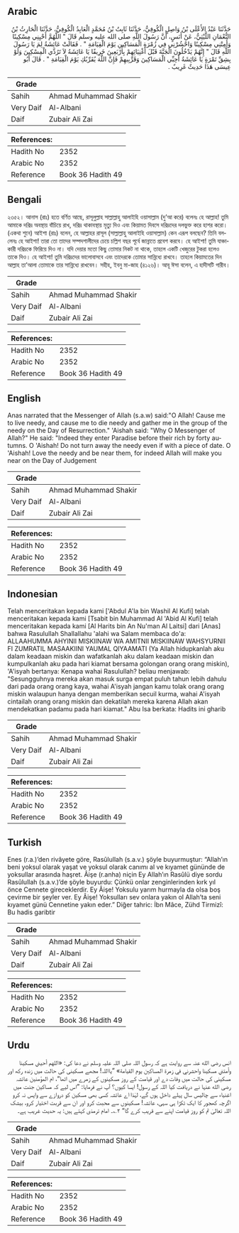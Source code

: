 ## Arabic


<div dir="rtl" lang="ar" style={{fontSize:'larger',backgroundColor:'#f8f9fa',padding:20}}>
حَدَّثَنَا عَبْدُ الأَعْلَى بْنُ وَاصِلٍ الْكُوفِيُّ، حَدَّثَنَا ثَابِتُ بْنُ مُحَمَّدٍ الْعَابِدُ الْكُوفِيُّ، حَدَّثَنَا الْحَارِثُ بْنُ النُّعْمَانِ اللَّيْثِيُّ، عَنْ أَنَسٍ، أَنَّ رَسُولَ اللَّهِ صلى الله عليه وسلم قَالَ ‏"‏ اللَّهُمَّ أَحْيِنِي مِسْكِينًا وَأَمِتْنِي مِسْكِينًا وَاحْشُرْنِي فِي زُمْرَةِ الْمَسَاكِينِ يَوْمَ الْقِيَامَةِ ‏"‏ ‏.‏ فَقَالَتْ عَائِشَةُ لِمَ يَا رَسُولَ اللَّهِ قَالَ ‏"‏ إِنَّهُمْ يَدْخُلُونَ الْجَنَّةَ قَبْلَ أَغْنِيَائِهِمْ بِأَرْبَعِينَ خَرِيفًا يَا عَائِشَةُ لاَ تَرُدِّي الْمِسْكِينَ وَلَوْ بِشِقِّ تَمْرَةٍ يَا عَائِشَةُ أَحِبِّي الْمَسَاكِينَ وَقَرِّبِيهِمْ فَإِنَّ اللَّهَ يُقَرِّبُكِ يَوْمَ الْقِيَامَةِ ‏"‏ ‏.‏ قَالَ أَبُو عِيسَى هَذَا حَدِيثٌ غَرِيبٌ ‏.‏
</div>
<div style={{backgroundColor:'#f8f9fa',padding:20, marginBottom: 10}}><table> <thead> <tr> <th>Grade</th> <th></th> </tr> </thead> <tbody> <tr><td>Sahih</td><td>Ahmad Muhammad Shakir</td></tr><tr><td>Very Daif</td><td>Al-Albani</td></tr><tr><td>Daif</td><td>Zubair Ali Zai</td></tr></tbody></table><table> <thead> <tr> <th>References:</th> <th></th> </tr> </thead> <tbody><tr><td>Hadith No</td><td>2352</td></tr><tr><td>Arabic No</td><td>2352</td></tr><tr><td>Reference</td><td>Book 36 Hadith 49</td></tr></tbody></table></div>

## Bengali


<div dir="ltr" lang="bn" style={{fontSize:'larger',backgroundColor:'#f8f9fa',padding:20}}>
২৩৫২। আনাস (রাঃ) হতে বর্ণিত আছে, রাসূলুল্লাহ সাল্লাল্লাহু আলাইহি ওয়াসাল্লাম (দু’আ করে) বলেনঃ হে আল্লাহ! তুমি আমাকে দরিদ্র অবস্থায় বাঁচিয়ে রাখ, দরিদ্র থাকাবস্থায় মৃত্যু দিও এবং কিয়ামত দিবসে দরিদ্রদের দলভুক্ত করে হাশর করো। (একথা শুনে) আইশা (রাঃ) বলেন, হে আল্লাহর রাসূল (সাল্লাল্লাহু আলাইহি ওয়াসাল্লাম) কেন এরূপ বলছেন? তিনি বললেনঃ হে আইশা! তারা তো তাদের সম্পদশালীদের চেয়ে চল্লিশ বছর পূর্বে জান্নাতে প্রবেশ করবে। হে আইশা! তুমি যাঞ্চাকারী দরিদ্রকে ফিরিয়ে দিও না। যদি দেয়ার মতো কিছু তোমার নিকট না থাকে, তাহলে একটি খেজুরের টুকরা হলেও তাকে দিও। হে আইশা! তুমি দরিদ্রদের ভালোবাসবে এবং তাদেরকে তোমার সান্নিধ্যে রাখবে। তাহলে কিয়ামতের দিন আল্লাহ তা’আলা তোমাকে তার সান্নিধ্যে রাখবেন। সহীহ, ইবনু মা-জাহ (৪১২৬)। আবূ ঈসা বলেন, এ হাদীসটি গারীব।
</div>
<div style={{backgroundColor:'#f8f9fa',padding:20, marginBottom: 10}}><table> <thead> <tr> <th>Grade</th> <th></th> </tr> </thead> <tbody> <tr><td>Sahih</td><td>Ahmad Muhammad Shakir</td></tr><tr><td>Very Daif</td><td>Al-Albani</td></tr><tr><td>Daif</td><td>Zubair Ali Zai</td></tr></tbody></table><table> <thead> <tr> <th>References:</th> <th></th> </tr> </thead> <tbody><tr><td>Hadith No</td><td>2352</td></tr><tr><td>Arabic No</td><td>2352</td></tr><tr><td>Reference</td><td>Book 36 Hadith 49</td></tr></tbody></table></div>

## English


<div dir="ltr" lang="en" style={{fontSize:'larger',backgroundColor:'#f8f9fa',padding:20}}>
Anas narrated that the Messenger of Allah (s.a.w) said:"O Allah! Cause me to live needy, and cause me to die needy and gather me in the group of the needy on the Day of Resurrection." 'Aishah said: "Why O Messenger of Allah?" He said: "Indeed they enter Paradise before their rich by forty autumns. O 'Aishah! Do not turn away the needy even if with a piece of date. O 'Aishah! Love the needy and be near them, for indeed Allah will make you near on the Day of Judgement
</div>
<div style={{backgroundColor:'#f8f9fa',padding:20, marginBottom: 10}}><table> <thead> <tr> <th>Grade</th> <th></th> </tr> </thead> <tbody> <tr><td>Sahih</td><td>Ahmad Muhammad Shakir</td></tr><tr><td>Very Daif</td><td>Al-Albani</td></tr><tr><td>Daif</td><td>Zubair Ali Zai</td></tr></tbody></table><table> <thead> <tr> <th>References:</th> <th></th> </tr> </thead> <tbody><tr><td>Hadith No</td><td>2352</td></tr><tr><td>Arabic No</td><td>2352</td></tr><tr><td>Reference</td><td>Book 36 Hadith 49</td></tr></tbody></table></div>

## Indonesian


<div dir="ltr" lang="id" style={{fontSize:'larger',backgroundColor:'#f8f9fa',padding:20}}>
Telah menceritakan kepada kami ['Abdul A'la bin Washil Al Kufi] telah menceritakan kepada kami [Tsabit bin Muhammad Al 'Abid Al Kufi] telah menceritakan kepada kami [Al Harits bin An Nu'man Al Laitsi] dari [Anas] bahwa Rasulullah Shallallahu 'alahi wa Salam membaca do'a: ALLAAHUMMA AHYINII MISKIINAW WA AMITNII MISKIINAW WAHSYURNII FI ZUMRATIL MASAAKIINI YAUMAL QIYAAMATI (Ya Allah hidupkanlah aku dalam keadaan miskin dan wafatkanlah aku dalam keadaan miskin dan kumpulkanlah aku pada hari kiamat bersama golongan orang orang miskin), 'A'isyah bertanya: Kenapa wahai Rasulullah? beliau menjawab: "Sesungguhnya mereka akan masuk surga empat puluh tahun lebih dahulu dari pada orang orang kaya, wahai A'isyah jangan kamu tolak orang orang miskin walaupun hanya dengan memberikan secuil kurma, wahai A'isyah cintailah orang orang miskin dan dekatilah mereka karena Allah akan mendekatkan padamu pada hari kiamat." Abu Isa berkata: Hadits ini gharib
</div>
<div style={{backgroundColor:'#f8f9fa',padding:20, marginBottom: 10}}><table> <thead> <tr> <th>Grade</th> <th></th> </tr> </thead> <tbody> <tr><td>Sahih</td><td>Ahmad Muhammad Shakir</td></tr><tr><td>Very Daif</td><td>Al-Albani</td></tr><tr><td>Daif</td><td>Zubair Ali Zai</td></tr></tbody></table><table> <thead> <tr> <th>References:</th> <th></th> </tr> </thead> <tbody><tr><td>Hadith No</td><td>2352</td></tr><tr><td>Arabic No</td><td>2352</td></tr><tr><td>Reference</td><td>Book 36 Hadith 49</td></tr></tbody></table></div>

## Turkish


<div dir="ltr" lang="tr" style={{fontSize:'larger',backgroundColor:'#f8f9fa',padding:20}}>
Enes (r.a.)’den rivâyete göre, Rasûlullah (s.a.v.) şöyle buyurmuştur: “Allah’ın beni yoksul olarak yaşat ve yoksul olarak canımı al ve kıyamet gününde de yoksullar arasında haşret. Âişe (r.anha) niçin Ey Allah’ın Rasûlü diye sordu Rasûlullah (s.a.v.)’de şöyle buyurdu: Çünkü onlar zenginlerinden kırk yıl önce Cennete gireceklerdir. Ey Âişe! Yoksulu yarım hurmayla da olsa boş çevirme bir şeyler ver. Ey Âişe! Yoksulları sev onlara yakın ol Allah’ta seni kıyamet günü Cennetine yakın eder.” Diğer tahric: İbn Mâce, Zühd Tirmizî: Bu hadis garibtir
</div>
<div style={{backgroundColor:'#f8f9fa',padding:20, marginBottom: 10}}><table> <thead> <tr> <th>Grade</th> <th></th> </tr> </thead> <tbody> <tr><td>Sahih</td><td>Ahmad Muhammad Shakir</td></tr><tr><td>Very Daif</td><td>Al-Albani</td></tr><tr><td>Daif</td><td>Zubair Ali Zai</td></tr></tbody></table><table> <thead> <tr> <th>References:</th> <th></th> </tr> </thead> <tbody><tr><td>Hadith No</td><td>2352</td></tr><tr><td>Arabic No</td><td>2352</td></tr><tr><td>Reference</td><td>Book 36 Hadith 49</td></tr></tbody></table></div>

## Urdu


<div dir="rtl" lang="ur" style={{fontSize:'larger',backgroundColor:'#f8f9fa',padding:20}}>
انس رضی الله عنہ سے روایت ہے کہ رسول اللہ صلی اللہ علیہ وسلم نے دعا کی: «اللهم أحيني مسكينا وأمتني مسكينا واحشرني في زمرة المساكين يوم القيامة» ”یااللہ! مجھے مسکینی کی حالت میں زندہ رکھ اور مسکینی کی حالت میں وفات دے اور قیامت کے روز مسکینوں کے زمرے میں اٹھا“، ام المؤمنین عائشہ رضی الله عنہا نے دریافت کیا اللہ کے رسول! ایسا کیوں؟ آپ نے فرمایا: ”اس لیے کہ مساکین جنت میں اغنیاء سے چالیس سال پہلے داخل ہوں گے، لہٰذا اے عائشہ کسی بھی مسکین کو دروازے سے واپس نہ کرو اگرچہ کھجور کا ایک ٹکڑا ہی سہی، عائشہ! مسکینوں سے محبت کرو اور ان سے قربت اختیار کرو، بیشک اللہ تعالیٰ تم کو روز قیامت اپنے سے قریب کرے گا“ ۲؎۔ امام ترمذی کہتے ہیں: یہ حدیث غریب ہے۔
</div>
<div style={{backgroundColor:'#f8f9fa',padding:20, marginBottom: 10}}><table> <thead> <tr> <th>Grade</th> <th></th> </tr> </thead> <tbody> <tr><td>Sahih</td><td>Ahmad Muhammad Shakir</td></tr><tr><td>Very Daif</td><td>Al-Albani</td></tr><tr><td>Daif</td><td>Zubair Ali Zai</td></tr></tbody></table><table> <thead> <tr> <th>References:</th> <th></th> </tr> </thead> <tbody><tr><td>Hadith No</td><td>2352</td></tr><tr><td>Arabic No</td><td>2352</td></tr><tr><td>Reference</td><td>Book 36 Hadith 49</td></tr></tbody></table></div>